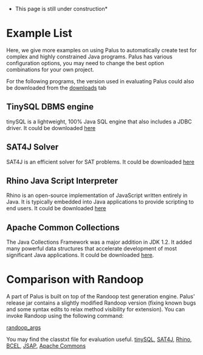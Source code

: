 *This page is still under construction*

<wiki:toc max_depth="3" />

=Example List=

Here, we give more examples on using Palus to automatically create test for complex and highly constrained Java programs. Palus has various configuration options, you may need to change the best option combinations for your own project.

For the following programs, the version used in evaluating Palus could also be downloaded from the [http://code.google.com/p/tpalus/downloads/list downloads] tab

==TinySQL DBMS engine==

tinySQL is a lightweight, 100% Java SQL engine that also includes a JDBC driver. It could be downloaded [http://www.jepstone.net/tinySQL/ here]

==SAT4J Solver==

SAT4J is an efficient solver for SAT problems. It could be downloaded [http://www.sat4j.org/ here]

==Rhino Java Script Interpreter==

Rhino is an open-source implementation of JavaScript written entirely in Java. It is typically embedded into Java applications to provide scripting to end users. It could be downloaded [http://www.mozilla.org/rhino/ here]


==Apache Common Collections==

The Java Collections Framework was a major addition in JDK 1.2. It added many powerful data structures that accelerate development of most significant Java applications. It could be downloaded [http://commons.apache.org/collections/ here].

=Comparison with Randoop=

A part of Palus is built on top of the Randoop test generation engine. Palus' release jar contains a slightly modified Randoop version (fixing known bugs and some syntax edits to relax method visibility for extension). You can invoke Randoop using the following command:

{{{java -cp palus-0.1.jar:$YOUR_CLASS_PATH randoop.main.Main }}}[http://randoop.googlecode.com/hg/doc/index.html#command-line-options randoop_args]


You may find the classtxt file for evaluation useful. [http://code.google.com/p/tpalus/source/browse/trunk/%20tpalus%20--username%20racezhang/Palus/tinysqlexperiment/tinysqlclass.txt tinySQL], [http://code.google.com/p/tpalus/source/browse/trunk/%20tpalus%20--username%20racezhang/Palus/sat4jexperiment/sat4jclass.txt SAT4J], [http://code.google.com/p/tpalus/source/browse/trunk/%20tpalus%20--username%20racezhang/Palus/rhinoexperiment/rhinoclass.txt Rhino], [http://code.google.com/p/tpalus/source/browse/trunk/%20tpalus%20--username%20racezhang/Palus/bcelexperiment/bcelclass.txt BCEL], [http://code.google.com/p/tpalus/source/browse/trunk/%20tpalus%20--username%20racezhang/Palus/jsap2.1experiment/jsapclass.txt JSAP], [http://code.google.com/p/tpalus/source/browse/trunk/%20tpalus%20--username%20racezhang/Palus/apachecollectionexperiment/apacheclass.txt Apache Commons]